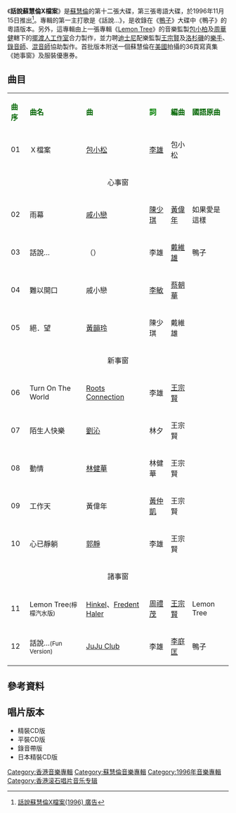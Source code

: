 {{Album infobox | <!-- See Wikipedia:WikiProject_Albums -->
|  Name        = 話說蘇慧倫X檔案
|  Type        = [[專輯|專輯]]
|  Artist      = [[蘇慧倫|蘇慧倫]]
|  Cover       = 蘇慧倫 話說蘇慧倫X檔案.jpg
|  Released    = 1996年11月15日
|  Recorded    = 1996年
|  Genre       = [[粵語流行音樂|粵語流行音樂]]
|  Length      = 51分5秒
|  Label       = [[滾石唱片_(香港)|滾石唱片 (香港)]]
|  Number      = 
|  Producer    = [[包小柏|包小柏]](1-5,11,12的音樂監製)<br>[[王宗賢|王宗賢]](6-10的音樂監製)
|  Last album  = [[檸檬原舞曲|檸檬原舞曲]] <br />(1996年)
|  This album  = '''話說蘇慧倫X檔案''' <br />(1996年)
|  Next album  = [[鴨子_(專輯)|鴨子]] <br />(1996年)
| Misc = {{Extra album cover 2
| Upper caption = 其他封面
| Type          = 專輯
| Cover         = 蘇慧倫 話說蘇慧倫X檔案(精裝版).jpg
|  Lower caption =精裝版封面}}
}}

《'''話說蘇慧倫X檔案'''》是[[蘇慧倫|蘇慧倫]]的第十二張大碟，第三張粵語大碟，於1996年11月15日推出<ref>[https://www.youtube.com/watch?v=sb1RFom2pK0 話說蘇慧倫X檔案(1996) 廣告]</ref>。專輯的第一主打歌是《話說…》，是收錄在《[[鴨子_(專輯)|鴨子]]》大碟中《鴨子》的粵語版本。另外，這專輯由上一張專輯《[[Lemon_Tree_(專輯)|Lemon Tree]]》的音樂監製[[包小柏|包小柏]]及[[周華健|周華健]]轄下的[[擺渡人工作室|擺渡人工作室]]合力製作，並力聘[[迪士尼|迪士尼]]配樂監製[[王宗賢|王宗賢]]及[[洛杉磯|洛杉磯]]的[[樂手|樂手]]、[[錄音師|錄音師]]、[[混音師|混音師]]協助製作。首批版本附送一個蘇慧倫在[[美國|美國]]拍攝的36頁寫真集《她事窗》及服裝優惠券。

==曲目==
{| class="wikitable"
|-
| <font color=darkgreen>'''曲序'''</font> || <font color=darkgreen>'''曲名'''</font> || <font color=darkgreen>'''曲'''</font> || <font color=green>'''詞'''</font> || <font color=darkgreen>'''編曲'''</font> || <font color=darkgreen>'''國語原曲'''</font>
|-
| 01 || Ｘ檔案 || [[包小松|包小松]] || [[李雄|李雄]] || 包小松 || 
|-
|bgcolor="#FF8033" fontcolor=white colspan=6 align="center"| 心事窗
|-
| 02 || 雨幕 || [[戚小戀|戚小戀]] || [[陳少琪|陳少琪]] || [[黃偉年|黃偉年]] || 如果愛是這樣
|-
| 03 || 話說… || {{link-ko|JuJu Club|주주클럽 (밴드)|周昇炯}}（{{lang|ko|주승형}}） || 李雄 || [[戴維雄|戴維雄]] || 鴨子
|-
| 04 || 難以開口 || 戚小戀 || [[李敏|李敏]] || [[蔡朝華|蔡朝華]] || 
|-
| 05 || 絕．望 || [[黃韻玲|黃韻玲]] || 陳少琪 || 戴維雄 || 
|-
|bgcolor="#FF66CC" fontcolor=white colspan=6 align="center"| 新事窗
|-
| 06 || Turn On The World || [[Roots_Connection|Roots Connection]] || 李雄 || [[王宗賢|王宗賢]] || 
|-
| 07 || 陌生人快樂 || [[劉沁|劉沁]] || 林夕 || 王宗賢 || 
|-
| 08 || 動情 || [[林健華|林健華]] || 林健華 || 王宗賢 || 
|-
| 09 || 工作天 || 黃偉年 || [[黃仲凱|黃仲凱]] || 王宗賢 ||
|-
| 10 || 心已靜躺 || [[郭靜_(香港)|郭靜]] || 李雄 || 王宗賢 ||
|-
|bgcolor="#00FF00" fontcolor=white colspan=6 align="center"| 諸事窗
|-
| 11 || Lemon Tree<small>(檸檬汽水版)</small> || [[Hinkel|Hinkel]]、[[Fredent_Haler|Fredent Haler]] || [[周禮茂|周禮茂]] || [[王宗賢|王宗賢]] || Lemon Tree
|-
| 12 || 話說…<small>(Fun Version)</small> || [[JuJu_Club|JuJu Club]] || 李雄 || [[李庭匡|李庭匡]] || 鴨子
|}

== 參考資料 ==
{{reflist}}

== 唱片版本 ==
* 精裝CD版
* 平裝CD版
* 錄音帶版
* 日本精裝CD版

{{蘇慧倫}}

[[Category:香港音樂專輯|Category:香港音樂專輯]]
[[Category:蘇慧倫音樂專輯|Category:蘇慧倫音樂專輯]]
[[Category:1996年音樂專輯|Category:1996年音樂專輯]]
[[Category:香港滚石唱片音乐专辑|Category:香港滚石唱片音乐专辑]]